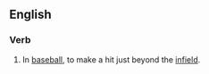 ==English==

===Verb===
{{en-infl-reg-consonant|bloop||}}
# In [[baseball]], to make a hit just beyond the [[infield]].